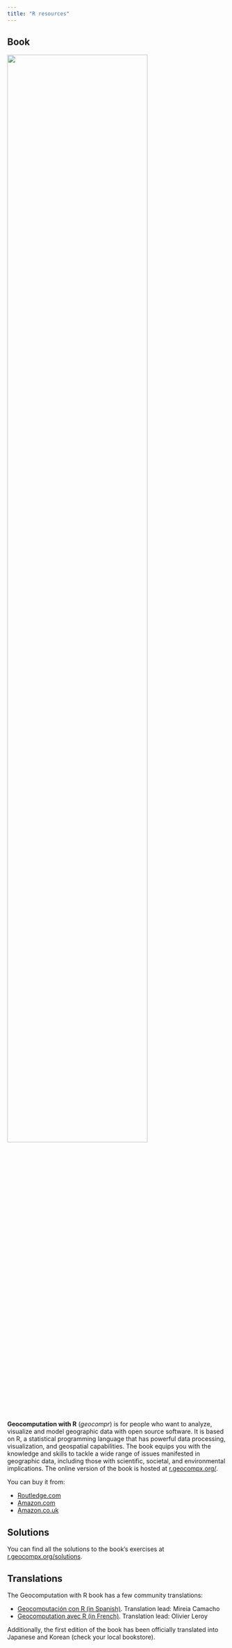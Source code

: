 ```yaml
---
title: "R resources"
---
```


## Book

::: {.grid}

::: {.g-col-12 .g-col-md-6}
<a href="https://r.geocompx.org/"><img width=80% src="static/img/book_cover.jpg"/></a>
:::

::: {.g-col-12 .g-col-md-6}
**Geocomputation with R** (*geocompr*) is for people who want to analyze, visualize and model geographic data with open source software.
It is based on R, a statistical programming language that has powerful data processing, visualization, and geospatial capabilities. 
The book equips you with the knowledge and skills to tackle a wide range of issues manifested in geographic data, including those with scientific, societal, and environmental implications. 
The online version of the book is hosted at [r.geocompx.org/](https://r.geocompx.org/).

You can buy it from:

- [Routledge.com](https://www.routledge.com/9781138304512)
- [Amazon.com](https://www.amazon.com/Geocomputation-R-Robin-Lovelace-dp-0367670577/dp/0367670577/)
- [Amazon.co.uk](https://www.amazon.co.uk/Geocomputation-R-Robin-Lovelace/dp/0367670577/)
:::

:::

## Solutions

You can find all the solutions to the book's exercises at [r.geocompx.org/solutions](https://r.geocompx.org/solutions).

## Translations

The Geocomputation with R book has a few community translations:

- [Geocomputación con R (in Spanish)](https://r.geocompx.org/es). Translation lead: Mireia Camacho
- [Geocomputation avec R (in French)](https://r.geocompx.org/fr). Translation lead: Olivier Leroy

Additionally, the first edition of the book has been officially translated into Japanese and Korean (check your local bookstore).

<!-- ## Presentations -->

<!-- ## Workshops -->

<!-- ## Vignettes -->

